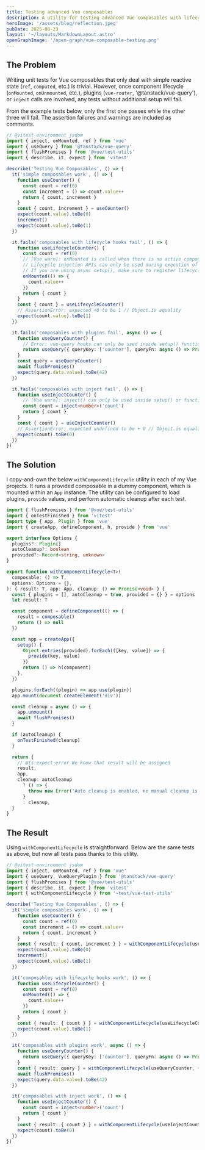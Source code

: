 ```yaml
---
title: Testing advanced Vue composables
description: A utility for testing advanced Vue composables with lifecycle hooks, plugins, and inject calls.
heroImage: '/assets/blog/reflection.jpeg'
pubDate: 2025-08-23
layout: '~/layouts/MarkdownLayout.astro'
openGraphImage: '/open-graph/vue-composable-testing.png'
---
```


## The Problem

Writing unit tests for Vue composables that only deal with simple reactive state (`ref`, `computed`, etc.) is trivial.
However, once component lifecycle (`onMounted`, `onUnmounted`, etc.), plugins (`vue-router`, '@tanstack/vue-query'), or `inject` calls are involved, any tests without additional setup will fail.

From the example tests below, only the first one passes while the other three will fail.
The assertion failures and warnings are included as comments.

```ts
// @vitest-environment jsdom
import { inject, onMounted, ref } from 'vue'
import { useQuery } from '@tanstack/vue-query'
import { flushPromises } from '@vue/test-utils'
import { describe, it, expect } from 'vitest'

describe('Testing Vue Composables', () => {
  it('simple composables work', () => {
    function useCounter() {
      const count = ref(0)
      const increment = () => count.value++
      return { count, increment }
    }
    const { count, increment } = useCounter()
    expect(count.value).toBe(0)
    increment()
    expect(count.value).toBe(1)
  })

  it.fails('composables with lifecycle hooks fail', () => {
    function useLifecycleCounter() {
      const count = ref(0)
      // [Vue warn]: onMounted is called when there is no active component instance to be associated with.
      // Lifecycle injection APIs can only be used during execution of setup().
      // If you are using async setup(), make sure to register lifecycle hooks before the first await statement.
      onMounted(() => {
        count.value++
      })
      return { count }
    }
    const { count } = useLifecycleCounter()
    // AssertionError: expected +0 to be 1 // Object.is equality
    expect(count.value).toBe(1)
  })

  it.fails('composables with plugins fail', async () => {
    function useQueryCounter() {
      // Error: vue-query hooks can only be used inside setup() function or functions that support injection context.
      return useQuery({ queryKey: ['counter'], queryFn: async () => Promise.resolve(42) })
    }
    const query = useQueryCounter()
    await flushPromises()
    expect(query.data.value).toBe(42)
  })

  it.fails('composables with inject fail', () => {
    function useInjectCounter() {
      // [Vue warn]: inject() can only be used inside setup() or functional components.
      const count = inject<number>('count')
      return { count }
    }
    const { count } = useInjectCounter()
    // AssertionError: expected undefined to be + 0 // Object.is equality
    expect(count).toBe(0)
  })
})
```

## The Solution

I copy-and-own the below `withComponentLifecycle` utility in each of my Vue projects.
It runs a provided composable in a dummy component, which is mounted within an `App` instance.
The utility can be configured to load plugins, `provide` values, and perform automatic cleanup after each test.

```ts
import { flushPromises } from '@vue/test-utils'
import { onTestFinished } from 'vitest'
import type { App, Plugin } from 'vue'
import { createApp, defineComponent, h, provide } from 'vue'

export interface Options {
  plugins?: Plugin[]
  autoCleanup?: boolean
  provided?: Record<string, unknown>
}

export function withComponentLifecycle<T>(
  composable: () => T,
  options: Options = {},
): { result: T, app: App, cleanup: () => Promise<void> } {
  const { plugins = [], autoCleanup = true, provided = {} } = options
  let result: T

  const component = defineComponent(() => {
    result = composable()
    return () => null
  })

  const app = createApp({
    setup() {
      Object.entries(provided).forEach(([key, value]) => {
        provide(key, value)
      })
      return () => h(component)
    },
  })

  plugins.forEach((plugin) => app.use(plugin))
  app.mount(document.createElement('div'))

  const cleanup = async () => {
    app.unmount()
    await flushPromises()
  }

  if (autoCleanup) {
    onTestFinished(cleanup)
  }

  return {
    // @ts-expect-error We know that result will be assigned
    result,
    app,
    cleanup: autoCleanup
      ? () => {
        throw new Error('Auto cleanup is enabled, no manual cleanup is possible')
      }
      : cleanup,
  }
}
```

## The Result

Using `withComponentLifecycle` is straightforward.
Below are the same tests as above, but now all tests pass thanks to this utility.

```ts
// @vitest-environment jsdom
import { inject, onMounted, ref } from 'vue'
import { useQuery, VueQueryPlugin } from '@tanstack/vue-query'
import { flushPromises } from '@vue/test-utils'
import { describe, it, expect } from 'vitest'
import { withComponentLifecycle } from '~test/vue-test-utils'

describe('Testing Vue Composables', () => {
  it('simple composables work', () => {
    function useCounter() {
      const count = ref(0)
      const increment = () => count.value++
      return { count, increment }
    }
    const { result: { count, increment } } = withComponentLifecycle(useCounter)
    expect(count.value).toBe(0)
    increment()
    expect(count.value).toBe(1)
  })

  it('composables with lifecycle hooks work', () => {
    function useLifecycleCounter() {
      const count = ref(0)
      onMounted(() => {
        count.value++
      })
      return { count }
    }
    const { result: { count } } = withComponentLifecycle(useLifecycleCounter)
    expect(count.value).toBe(1)
  })

  it('composables with plugins work', async () => {
    function useQueryCounter() {
      return useQuery({ queryKey: ['counter'], queryFn: async () => Promise.resolve(42) })
    }
    const { result: query } = withComponentLifecycle(useQueryCounter, { plugins: [VueQueryPlugin] })
    await flushPromises()
    expect(query.data.value).toBe(42)
  })

  it('composables with inject work', () => {
    function useInjectCounter() {
      const count = inject<number>('count')
      return { count }
    }
    const { result: { count } } = withComponentLifecycle(useInjectCounter, { provided: { count: 0 } })
    expect(count).toBe(0)
  })
})
```
